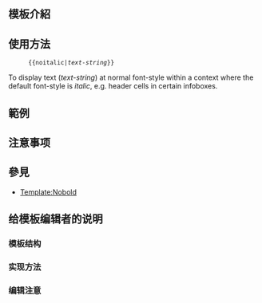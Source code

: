 <includeonly><!-- 在這裡加入模板的保護標識 --></includeonly><noinclude>{{template doc page viewed directly}}</noinclude>
<!-- 在本行下編輯模板說明 -->
== 模板介紹 ==

== 使用方法 ==
: <code><nowiki>{{noitalic|</nowiki>''text-string''}}</code>
To display text (''text-string'') at normal font-style within a context where the default font-style is ''italic'', e.g. header cells in certain infoboxes.

== 範例 ==

== 注意事项 ==

== 參見 ==
* [[Template:Nobold]]

== 给模板编辑者的说明 ==
=== 模板结构 ===
=== 实现方法 ===
=== 编辑注意 ===

<includeonly>
<!-- 本行下加入模板的分類 -->
[[Category:格式模板|{{PAGENAME}}]]

</includeonly>
